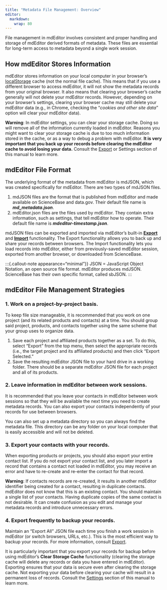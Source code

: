```yaml
---
title: "Metadata File Management: Overview"
editor: 
  markdown: 
    wrap: 80
---
```


File management in mdEditor involves consistent and proper handling and storage
of mdEditor derived formats of metadata. These files are essential for long-term
access to metadata beyond a single work session.

## How mdEditor Stores Information

mdEditor stores information on your local computer in your browser's
[localStorage](https://en.wikipedia.org/wiki/Web_storage) cache (not the normal
file cache). This means that if you use a different browser to access mdEditor,
it will not show the metadata records from your original browser. It also means
that clearing your browser's cache generally will not delete your mdEditor
records. However, depending on your browser's settings, clearing your browser
cache may still delete your mdEditor data (e.g., in Chrome, checking the
"*cookies and other site data*" option will clear your mdEditor data).

::: {.callout-warning appearance="minimal"}
**Warning**: In mdEditor settings, you can clear your storage cache. Doing so 
will remove all of the information currently loaded in mdEditor. Reasons you 
might want to clear your storage cache is due to too much information stored in 
the cache, or as a way to debug a problem with mdEditor. **It is very important 
that you back up your records before clearing the mdEditor cache to avoid 
losing your data.** Consult the [Export](export.qmd) or Settings section of 
this manual to learn more.
:::

## mdEditor File Format

The underlying format of the metadata from mdEditor is mdJSON, which was created
specifically for mdEditor. There are two types of mdJSON files.

1.  mdJSON files are the format that is published from mdEditor and made
    available on ScienceBase and data.gov. Their default file name is
    ***md_metadata.json***.
2.  mdEditor.json files are the files used by mdEditor. They contain extra
    information, such as settings, that tell mdEditor how to operate. Their
    default file name is ***mdeditor-timestamp.json***.

mdJSON files can be exported and imported via mdEditor's built-in
[**Export**](export.qmd) and [**Import**](import_overview.qmd)
functionality. The Export functionality allows you to back up and share your
records between browsers. The Import functionality lets you load records into
mdEditor, either from previously-saved mdEditor session, exported from another
browser, or downloaded from ScienceBase.

:::{.callout-note appearance="minimal"}}
JSON = JavaScript Object Notation, an open source file format. mdEditor produces
mdJSON. ScienceBase has their own specific format, called sbJSON.
:::

## mdEditor File Management Strategies

### 1. Work on a project-by-project basis.

To keep file size manageable, it is recommended that you work on one project
(and its related products and contacts) at a time. You should group said
project, products, and contacts together using the same scheme that your group
uses to organize data.

1.  Save each project and affiliated products together as a set. To do this,
    select “Export” from the top menu, then select the appropriate records
    (i.e., the target project and its affiliated products) and then click
    “Export Selected."
2.  Save the resulting mdEditor JSON file to your hard drive in a working
    folder. There should be a separate mdEditor JSON file for each project and
    all of its products.

### 2. Leave information in mdEditor between work sessions.

It is recommended that you leave your contacts in mdEditor between work sessions
so that they will be available the next time you need to create metadata
records. You can also export your contacts independently of your records for use
between browsers.

You can also set up a metadata directory so you can always find the metadata
file. This directory can be any folder on your local computer that is easily
accessible and will not be deleted.

### 3. Export your contacts with your records.

When exporting products or projects, you should also export your entire contact
list. If you do not export your contact list, and you later import a record that
contains a contact not loaded in mdEditor, you may receive an error and have to
re-create and re-enter the contact for that record.

::: {.callout-warning appearance="minimal"}
**Warning**: If contacts records are re-created, it results in another mdEditor identifier
being created for a contact, resulting in duplicate contacts. mdEditor does not
know that this is an existing contact. You should maintain a single list of your
contacts. Having duplicate copies of the same contact is not desirable. It can
create confusion as you edit and manage your metadata records and introduce
unnecessary errors.
:::

### 4. Export frequently to backup your records.

Maintain an “Export All” JSON file each time you finish a work session in
mdEditor (or switch browsers, URLs, etc.). This is the most efficient way to
backup your records. For more information, consult [Export](export.qmd).

It is particularly important that you export your records for backup before
using mdEditor's **Clear Storage Cache** functionality (clearing the storage
cache will delete any records or data you have entered in mdEditor). Exporting
ensures that your data is secure even after clearing the storage cache. Not
exporting your data before clearing your cache will result in a permanent loss
of records. Consult the [Settings](../settings.qmd) section of this manual to
learn more.
